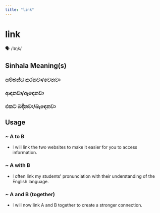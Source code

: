 ```yaml
---
title: "link"
---
```


# link

🗣️ /lɪŋk/

## Sinhala Meaning(s)

### සම්බන්ධ කරනවා/වෙනවා
### ආඳනවා/ඈඳෙනවා
### එකට බඳිනවා/බැඳෙනවා

## Usage

### ~ A to B

- I will link the two websites to make it easier for you to access information.


### ~ A with B

- I often link my students' pronunciation with their understanding of the English language.


### ~ A and B (together)

- I will now link A and B together to create a stronger connection.

